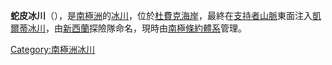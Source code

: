 {{coord|84|57|S|170|40|E|display=title}}

'''蛇皮冰川'''（{{lang-en|Snakeskin Glacier}}），是[[南極洲|南極洲]]的[[冰川|冰川]]，位於[[杜費克海岸|杜費克海岸]]，最終在[[支持者山脈|支持者山脈]]東面注入[[凱爾蒂冰川|凱爾蒂冰川]]，由[[新西蘭|新西蘭]]探險隊命名，現時由[[南極條約體系|南極條約體系]]管理。

{{DEFAULTSORT:Snakeskin Glacier}}
[[Category:南極洲冰川|Category:南極洲冰川]]


{{DufekCoast-geo-stub}}